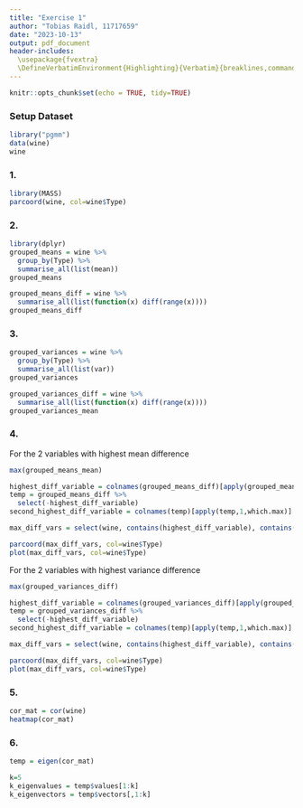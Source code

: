 ```yaml
---
title: "Exercise 1"
author: "Tobias Raidl, 11717659"
date: "2023-10-13"
output: pdf_document
header-includes:
  \usepackage{fvextra}
  \DefineVerbatimEnvironment{Highlighting}{Verbatim}{breaklines,commandchars=\\\{\}}
---
```


```r
knitr::opts_chunk$set(echo = TRUE, tidy=TRUE)
```

### Setup Dataset
```r
library("pgmm")
data(wine)
wine
```
### 1.
```r
library(MASS)
parcoord(wine, col=wine$Type)
```

### 2.
```r
library(dplyr)
grouped_means = wine %>%
  group_by(Type) %>%
  summarise_all(list(mean))
grouped_means

grouped_means_diff = wine %>%
  summarise_all(list(function(x) diff(range(x))))
grouped_means_diff
```

### 3.
```r
grouped_variances = wine %>%
  group_by(Type) %>%
  summarise_all(list(var))
grouped_variances

grouped_variances_diff = wine %>%
  summarise_all(list(function(x) diff(range(x))))
grouped_variances_mean
```

### 4.
For the 2 variables with highest mean difference
```r
max(grouped_means_mean)

highest_diff_variable = colnames(grouped_means_diff)[apply(grouped_means_diff,1,which.max)]
temp = grouped_means_diff %>%
  select(-highest_diff_variable)
second_highest_diff_variable = colnames(temp)[apply(temp,1,which.max)]

max_diff_vars = select(wine, contains(highest_diff_variable), contains(second_highest_diff_variable), Type)

parcoord(max_diff_vars, col=wine$Type)
plot(max_diff_vars, col=wine$Type)
```
For the 2 variables with highest variance difference
```r
max(grouped_variances_diff)

highest_diff_variable = colnames(grouped_variances_diff)[apply(grouped_variances_mean,1,which.max)]
temp = grouped_variances_diff %>%
  select(-highest_diff_variable)
second_highest_diff_variable = colnames(temp)[apply(temp,1,which.max)]

max_diff_vars = select(wine, contains(highest_diff_variable), contains(second_highest_diff_variable), Type)

parcoord(max_diff_vars, col=wine$Type)
plot(max_diff_vars, col=wine$Type)
```

### 5.
```r
cor_mat = cor(wine)
heatmap(cor_mat)
```

### 6.
```r
temp = eigen(cor_mat)

k=5
k_eigenvalues = temp$values[1:k]
k_eigenvectors = temp$vectors[,1:k]

```